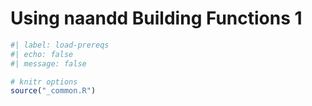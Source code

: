 # Using naandd Building Functions 1 {#sec-using-and-building-functions}

```r
#| label: load-prereqs
#| echo: false
#| message: false

# knitr options
source("_common.R")

```

